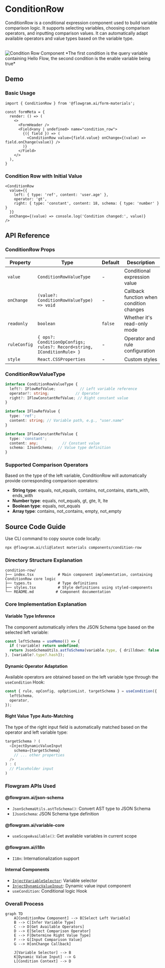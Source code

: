 
# ConditionRow

ConditionRow is a conditional expression component used to build variable comparison logic. It supports selecting variables, choosing comparison operators, and inputting comparison values. It can automatically adapt available operators and value types based on the variable type.

<br />
<div>
  <img loading="lazy" src="/materials/condition-row.png" alt="Condition Row Component" style={{ width: '50%' }} />
  *The first condition is the query variable containing Hello Flow, the second condition is the enable variable being true*
</div>

## Demo

### Basic Usage

<BasicStory />

```tsx pure title="form-meta.tsx"
import { ConditionRow } from '@flowgram.ai/form-materials';

const formMeta = {
  render: () => (
    <>
      <FormHeader />
      <Field<any | undefined> name="condition_row">
        {({ field }) => (
          <ConditionRow value={field.value} onChange={(value) => field.onChange(value)} />
        )}
      </Field>
    </>
  ),
}
```

### Condition Row with Initial Value

```tsx
<ConditionRow
  value={{
    left: { type: 'ref', content: 'user.age' },
    operator: 'gt',
    right: { type: 'constant', content: 18, schema: { type: 'number' } }
  }}
  onChange={(value) => console.log('Condition changed:', value)}
/>
```

## API Reference

### ConditionRow Props

| Property | Type | Default | Description |
|----------|------|---------|-------------|
| `value` | `ConditionRowValueType` | - | Conditional expression value |
| `onChange` | `(value?: ConditionRowValueType) => void` | - | Callback function when condition changes |
| `readonly` | `boolean` | `false` | Whether it's read-only mode |
| `ruleConfig` | `{ ops?: ConditionOpConfigs; rules?: Record<string, IConditionRule> }` | - | Operator and rule configuration |
| `style` | `React.CSSProperties` | - | Custom styles |

### ConditionRowValueType

```typescript
interface ConditionRowValueType {
  left?: IFlowRefValue;           // Left variable reference
  operator?: string;            // Operator
  right?: IFlowConstantRefValue; // Right constant value
}

interface IFlowRefValue {
  type: 'ref';
  content: string; // Variable path, e.g., "user.name"
}

interface IFlowConstantRefValue {
  type: 'constant';
  content: any;           // Constant value
  schema: IJsonSchema;  // Value type definition
}
```

### Supported Comparison Operators

Based on the type of the left variable, ConditionRow will automatically provide corresponding comparison operators:

- **String type**: equals, not_equals, contains, not_contains, starts_with, ends_with
- **Number type**: equals, not_equals, gt, gte, lt, lte
- **Boolean type**: equals, not_equals
- **Array type**: contains, not_contains, empty, not_empty

## Source Code Guide

<SourceCode
  href="https://github.com/bytedance/flowgram.ai/tree/main/packages/materials/form-materials/src/components/condition-row"
/>

Use CLI command to copy source code locally:

```bash
npx @flowgram.ai/cli@latest materials components/condition-row
```

### Directory Structure Explanation

```
condition-row/
├── index.tsx           # Main component implementation, containing ConditionRow core logic
├── types.ts            # Type definitions
├── styles.tsx          # Style definitions using styled-components
└── README.md          # Component documentation
```

### Core Implementation Explanation

#### Variable Type Inference
The component automatically infers the JSON Schema type based on the selected left variable:

```typescript
const leftSchema = useMemo(() => {
  if (!variable) return undefined;
  return JsonSchemaUtils.astToSchema(variable.type, { drilldown: false });
}, [variable?.type?.hash]);
```

#### Dynamic Operator Adaptation
Available operators are obtained based on the left variable type through the `useCondition` Hook:

```typescript
const { rule, opConfig, opOptionList, targetSchema } = useCondition({
  leftSchema,
  operator,
});
```

#### Right Value Type Auto-Matching
The type of the right input field is automatically matched based on the operator and left variable type:

```typescript
targetSchema ? (
  <InjectDynamicValueInput
    schema={targetSchema}
    // ... other properties
  />
) : (
  // Placeholder input
)
```

### Flowgram APIs Used

#### @flowgram.ai/json-schema
- `JsonSchemaUtils.astToSchema()`: Convert AST type to JSON Schema
- `IJsonSchema`: JSON Schema type definition

#### @flowgram.ai/variable-core
- `useScopeAvailable()`: Get available variables in current scope

#### @flowgram.ai/i18n
- `I18n`: Internationalization support

#### Internal Components
- [`InjectVariableSelector`](./variable-selector): Variable selector
- [`InjectDynamicValueInput`](./dynamic-value-input): Dynamic value input component
- `useCondition`: Conditional logic Hook

### Overall Process

```mermaid
graph TD
    A[ConditionRow Component] --> B[Select Left Variable]
    B --> C[Infer Variable Type]
    C --> D[Get Available Operators]
    D --> E[Select Comparison Operator]
    E --> F[Determine Right Value Type]
    F --> G[Input Comparison Value]
    G --> H[onChange Callback]

    J[Variable Selector] --> B
    K[Dynamic Value Input] --> G
    L[Condition Context] --> D
```